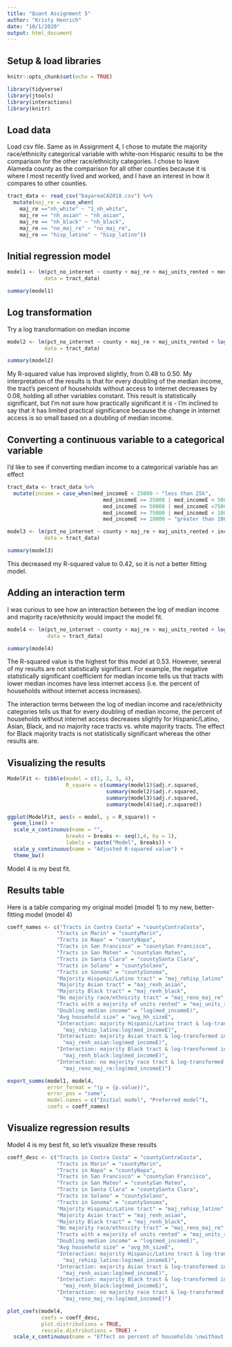 ```yaml
---
title: "Quant Assignment 5"
author: "Kristy Henrich"
date: "10/1/2020"
output: html_document
---
```


## Setup & load libraries
```r
knitr::opts_chunk$set(echo = TRUE)
```

```r
library(tidyverse)
library(jtools)
library(interactions)
library(knitr)
```

## Load data
Load csv file. Same as in Assignment 4, I chose to mutate the majority race/ethnicity categorical variable with white-non Hispanic results to be the comparison for the other race/ethnicity categories. I chose to leave Alameda county as the comparison for all other counties because it is where I most recently lived and worked, and I have an interest in how it compares to other counties.

```r
tract_data <- read_csv("bayareaCA2018.csv") %>%
  mutate(maj_re = case_when(
    maj_re =="nh_white" ~ "1_nh_white", 
    maj_re == "nh_asian" ~ "nh_asian", 
    maj_re == "nh_black" ~ "nh_black", 
    maj_re == "no_maj_re" ~ "no_maj_re",
    maj_re == "hisp_latino" ~ "hisp_latino"))
```

## Initial regression model
```r
model1 <- lm(pct_no_internet ~ county + maj_re + maj_units_rented + med_incomeE + avg_hh_sizeE, 
            data = tract_data)

summary(model1)
```

## Log transformation
Try a log transformation on median income
```r
model2 <- lm(pct_no_internet ~ county + maj_re + maj_units_rented + log(med_incomeE) + avg_hh_sizeE, 
            data = tract_data)

summary(model2)
```

My R-squared value has improved slightly, from 0.48 to 0.50. My interpretation of the results is that for every doubling of the median income, the tract's percent of households without access to internet decreases by 0.08, holding all other variables constant. This result is statistically significant, but I'm not sure how practically significant it is - I'm inclined to say that it has limited practical significance because the change in internet access is so small based on a doubling of median income.

## Converting a continuous variable to a categorical variable

I'd like to see if converting median income to a categorical variable has an effect
``` r
tract_data <- tract_data %>%
  mutate(income = case_when(med_incomeE < 25000 ~ "less than 25k",
                               med_incomeE >= 25000 | med_incomeE < 50000 ~ "25k-less than 50k",
                               med_incomeE >= 50000 | med_incomeE <75000 ~ "50k-less than 75k",
                               med_incomeE >= 75000 | med_incomeE < 100000 ~ "75k-less than 100k",
                               med_incomeE >= 10000 ~ "greater than 100K"))

model3 <- lm(pct_no_internet ~ county + maj_re + maj_units_rented + income + avg_hh_sizeE, 
            data = tract_data)

summary(model3)
```

This decreased my R-squared value to 0.42, so it is not a better fitting model.

## Adding an interaction term

I was curious to see how an interaction between the log of median income and majority race/ethnicity would impact the model fit.

```r
model4 <- lm(pct_no_internet ~ county + maj_re + maj_units_rented + log(med_incomeE) + avg_hh_sizeE + maj_re:log(med_incomeE),
             data = tract_data)

summary(model4)
```
The R-squared value is the highest for this model at 0.53. However, several of my results are not statistically significant. For example, the negative statistically significant coefficient for median income tells us that tracts with lower median incomes have less internet access (i.e. the percent of households without internet access increases).  

The interaction terms between the log of median income and race/ethnicity categories tells us that for every doubling of median income, the percent of households without internet access decreases slightly for Hispanic/Latino, Asian, Black, and no majority race tracts vs. white majority tracts. The effect for Black majority tracts is not statistically significant whereas the other results are.

## Visualizing the results

```r
ModelFit <- tibble(model = c(1, 2, 3, 4),
                   R_square = c(summary(model1)$adj.r.squared,
                                summary(model2)$adj.r.squared,
                                summary(model3)$adj.r.squared,
                                summary(model4)$adj.r.squared))

ggplot(ModelFit, aes(x = model, y = R_square)) +
  geom_line() +
  scale_x_continuous(name = "",
                   breaks = breaks <- seq(1,4, by = 1),
                   labels = paste("Model", breaks)) +
  scale_y_continuous(name = "Adjusted R-squared value") +
  theme_bw()
```


Model 4 is my best fit.


## Results table
Here is a table comparing my original model (model 1) to my new, better-fitting model (model 4)

```r
coeff_names <- c("Tracts in Contra Costa" = "countyContraCosta",
                "Tracts in Marin" = "countyMarin",
                "Tracts in Napa" = "countyNapa",
                "Tracts in San Francisco" = "countySan Francisco",
                "Tracts in San Mateo" = "countySan Mateo",
                "Tracts in Santa Clara" = "countySanta Clara",
                "Tracts in Solano" = "countySolano",
                "Tracts in Sonoma" = "countySonoma",
                "Majority Hispanic/Latino tract" = "maj_rehisp_latino",
                "Majority Asian tract" = "maj_renh_asian",
                "Majority Black tract" = "maj_renh_black",
                "No majority race/ethnicity tract" = "maj_reno_maj_re",
                "Tracts with a majority of units rented" = "maj_units_rentedTRUE",
                "Doubling median income" = "log(med_incomeE)",
                "Avg household size" = "avg_hh_sizeE",
                "Interaction: majority Hispanic/Latino tract & log-transformed income" =
                  "maj_rehisp_latino:log(med_incomeE)",
                "Interaction: majority Asian tract & log-transformed income" =
                  "maj_renh_asian:log(med_incomeE)",
                "Interaction: majority Black tract & log-transformed income" =
                  "maj_renh_black:log(med_incomeE)",
                "Interaction: no majority race tract & log-transformed income" =
                  "maj_reno_maj_re:log(med_incomeE)")

export_summs(model1, model4, 
             error_format = "(p = {p.value})",
             error_pos = "same",
             model.names = c("Initial model", "Preferred model"),
             coefs = coeff_names)
```

## Visualize regression results

Model 4 is my best fit, so let's visualize these results

```r
coeff_desc <- c("Tracts in Contra Costa" = "countyContraCosta",
                "Tracts in Marin" = "countyMarin",
                "Tracts in Napa" = "countyNapa",
                "Tracts in San Francisco" = "countySan Francisco",
                "Tracts in San Mateo" = "countySan Mateo",
                "Tracts in Santa Clara" = "countySanta Clara",
                "Tracts in Solano" = "countySolano",
                "Tracts in Sonoma" = "countySonoma",
                "Majority Hispanic/Latino tract" = "maj_rehisp_latino",
                "Majority Asian tract" = "maj_renh_asian",
                "Majority Black tract" = "maj_renh_black",
                "No majority race/ethnicity tract" = "maj_reno_maj_re",
                "Tracts with a majority of units rented" = "maj_units_rentedTRUE",
                "Doubling median income" = "log(med_incomeE)",
                "Avg household size" = "avg_hh_sizeE",
                "Interaction: majority Hispanic/Latino tract & log-transformed income" =
                  "maj_rehisp_latino:log(med_incomeE)",
                "Interaction: majority Asian tract & log-transformed income" =
                  "maj_renh_asian:log(med_incomeE)",
                "Interaction: majority Black tract & log-transformed income" =
                  "maj_renh_black:log(med_incomeE)",
                "Interaction: no majority race tract & log-transformed income" =
                  "maj_reno_maj_re:log(med_incomeE)")

plot_coefs(model4, 
           coefs = coeff_desc,
           plot.distributions = TRUE,
           rescale.distributions = TRUE) +
  scale_x_continuous(name = "Effect on percent of households \nwithout access to internet")
```
